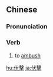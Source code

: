 ==Chinese==
{{zh-forms|s=伏击}}

===Pronunciation===
{{zh-pron
|m=fú击
|c=fuk6 gik1
|cat=v
}}

===Verb===
{{zh-verb}}

# to [[ambush]]

[[hu:伏擊]]
[[ja:伏擊]]